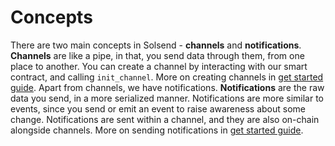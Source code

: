 # Concepts

There are two main concepts in Solsend - **channels** and **notifications**. **Channels** are like a pipe, in that, you send data through them, from one place to another. You can create a channel by interacting with our smart contract, and calling  `init_channel`. More on creating channels in [get started guide](/getting-started). 
Apart from channels, we have notifications. **Notifications** are the raw data you send, in a more serialized manner. Notifications are more similar to events, since you send or emit an event to raise awareness about some change. Notifications are sent within a channel, and they are also on-chain alongside channels. More on sending notifications in [get started guide](/getting-started).
